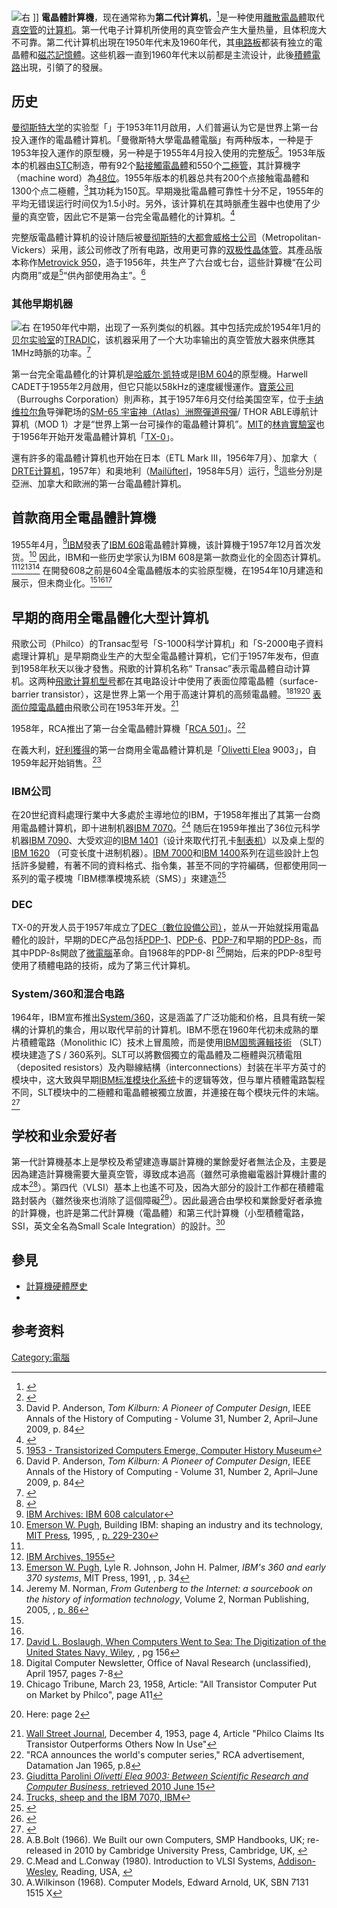 
[[File:IBM_1620_data_processing_machine_on_display,_Seattle_World's_Fair,_1962.jpg|右]] ]]
'''電晶體計算機'''，现在通常称为'''第二代计算机'''，<ref>{{Cite book|last=Morleey|first=Deborah|title=Computers and Technology in a Changing Society|date=2004|publisher=Thomson/Course Technology|isbn=9780619267674|page=6|url=https://books.google.com/books?id=qrIHJPj88gAC|accessdate=Dec 29, 2017}}</ref>是一种使用[[晶体管|離散電晶體]]取代[[真空管|真空管]]的[[电子计算机|计算机]]。第一代电子计算机所使用的真空管会产生大量热量，且体积庞大不可靠。第二代计算机出現在1950年代末及1960年代，其[[印刷电路板|电路板]]都装有独立的電晶體和[[磁芯記憶體|磁芯記憶體]]。这些机器一直到1960年代末以前都是主流设计，此後[[積體電路|積體電路]]出現，引領了{{le|第三代計算機|History of computing hardware (1960s–present)}}的發展。

== 历史 ==
[[曼彻斯特大学|曼彻斯特大学]]的实验型「{{le|曼徹斯特大學電晶體電腦|Manchester_computers#Transistor_Computer}}」于1953年11月啟用，人们普遍认为它是世界上第一台投入運作的電晶體计算机。「曼徹斯特大學電晶體電腦」有两种版本，一种是于1953年投入運作的原型機，另一种是于1955年4月投入使用的完整版<ref>{{citation|url=http://curation.cs.manchester.ac.uk/computer50/www.computer50.org/kgill/transistor/trans.html|publisher=Virtual Museum of Manchester Computing|title=The Transistor Computer|access-date=2018-03-23|archive-date=2015-09-30|archive-url=https://web.archive.org/web/20150930182127/http://curation.cs.manchester.ac.uk/computer50/www.computer50.org/kgill/transistor/trans.html|dead-url=no}}</ref>。1953年版本的机器由[[標準電話電纜公司|STC]]制造，帶有92个[[點接觸電晶體|點接觸電晶體]]和550个[[二極管|二極管]]，其計算機字（machine word）為[[48位|48位]]。1955年版本的机器总共有200个点接触電晶體和1300个点二極體，<ref name="ieee">David P. Anderson, ''Tom Kilburn: A Pioneer of Computer Design'', IEEE Annals of the History of Computing - Volume 31, Number 2, April–June 2009, p. 84</ref>其功耗为150瓦。早期幾批電晶體可靠性十分不足，1955年的平均无错误运行时间仅为1.5小时。另外，该计算机在其時脈產生器中也使用了少量的真空管，因此它不是第一台完全電晶體化的计算机。<ref>{{Cite journal|title=Some early transistor applications in the UK.|url=https://ieeexplore.ieee.org/document/689507|last=Cooke-Yarborough|first=E.H.|date=June 1998|journal=Engineering Science & Education Journal|publisher=IEE|accessdate=2009-06-07|issue=3|doi=10.1049/esej:19980301|location=London, UK|volume=7|pages=100–106|issn=0963-7346}}
</ref> 

完整版電晶體计算机的设计随后被[[曼彻斯特|曼彻斯特]]的[[都城-維克斯|大都會威格士公司]]（Metropolitan-Vickers）采用，該公司修改了所有电路，改用更可靠的[[双极性晶体管|双极性晶体管]]。其產品版本称作[[Metrovick_950|Metrovick 950]]，造于1956年，共生产了六台或七台，這些計算機“在公司内商用”或是<ref name="ch">[http://www.computerhistory.org/semiconductor/timeline/1953-transistorized-computers-emerge.html 1953 - Transistorized Computers Emerge, Computer History Museum]</ref>“供內部使用為主”。<ref name="ieee">David P. Anderson, ''Tom Kilburn: A Pioneer of Computer Design'', IEEE Annals of the History of Computing - Volume 31, Number 2, April–June 2009, p. 84</ref> 

=== 其他早期机器 ===
[[File:TRADIC_computer.jpg|右]]
在1950年代中期，出现了一系列类似的机器。其中包括完成於1954年1月的[[贝尔实验室|贝尔实验室]]的[[TRADIC|TRADIC]]，该机器采用了一个大功率输出的真空管放大器來供應其1MHz時脈的功率。<ref>{{Cite journal|title=Early Digital Computers at Bell Telephone Laboratories|url=http://pdfs.semanticscholar.org/2d53/52737c37f3e24ceb0c2ad954f48baba6a1f9.pdf|last=Irvine|first=M. M.|date=2001|journal=IEEE Annals of the History of Computing|publisher=IEEE|issue=3|doi=10.1109/85.948904|location=London, UK|volume=23|pages=22–42}}
</ref> 

第一台完全電晶體化的计算机是[[哈威尔·凯特|哈威尔·凯特]]或是[[IBM_604|IBM 604]]的原型機。Harwell CADET于1955年2月啟用，但它只能以58kHz的速度緩慢運作{{Citation needed|date=May 2010}}。[[巴勒斯|寶萊公司]]（Burroughs Corporation）則声称，其于1957年6月交付给美国空军，位于[[卡纳维拉尔角|卡纳维拉尔角]]导弹靶场的[[SM-65擎天神飛彈|SM-65 宇宙神（Atlas）]][[洲際彈道飛彈|洲際彈道飛彈]]/ THOR ABLE導航计算机（MOD 1）才是“世界上第一台可操作的電晶體计算机”{{Citation needed|date=May 2010}}。[[麻省理工学院|MIT]]的[[林肯實驗室|林肯實驗室]]也于1956年开始开发電晶體计算机「[[TX-0|TX-0]]」。

還有許多的電晶體计算机也开始在日本（ETL Mark III，1956年7月）、加拿大（ [[DRTE计算机|DRTE计算机]]，1957年）和奥地利（[[Mailüfterl|Mailüfterl]]，1958年5月）运行，<ref>{{Cite journal|title=The state of digital computer technology in Europe|last=Blackman|first=Nelson M.|date=June 1961|journal=[[Communications_of_the_ACM|Communications of the ACM]]|publisher=ACM|issue=6|doi=10.1145/366573.366596|volume=4|pages=256–265}}
</ref>這些分別是亞洲、加拿大和歐洲的第一台電晶體計算机。

== 首款商用全電晶體計算機 ==
1955年4月，<ref name="ibm6082">[http://www-03.ibm.com/ibm/history/exhibits/vintage/vintage_4506VV2214.html IBM Archives: IBM 608 calculator]</ref>[[IBM|IBM]]發表了[[IBM_608|IBM 608]]電晶體計算機，该計算機于1957年12月首次发货。<ref name="pugh22">[[Emerson_W._Pugh|Emerson W. Pugh]], Building IBM: shaping an industry and its technology, [[MIT_Press|MIT Press]], 1995, {{ISBN|0-262-16147-8}}, [https://books.google.com/books?id=Bc8BGhSOawgC&dq=Emerson+Pugh&printsec=frontcover&source=bl&ots=cdM7YT9Cow&sig=_Mu85Y6JmKfe15ebpVYc24ZfX5s&hl=en&ei=z9zBSuGMO9CD4Qa-q8mLCA&sa=X&oi=book_result&ct=result&resnum=10#v=onepage&q=608&f=false p. 229-230]</ref> 因此，IBM和一些历史学家认为IBM 608是第一款商业化的全固态计算机。<ref name="ibm6082" /><ref>[http://www-03.ibm.com/ibm/history/history/year_1955.html IBM Archives, 1955]</ref><ref name="pugh342">[[Emerson_W._Pugh|Emerson W. Pugh]], Lyle R. Johnson, John H. Palmer, ''IBM's 360 and early 370 systems'', MIT Press, 1991, {{ISBN|0-262-16123-0}}, p. 34</ref><ref>Jeremy M. Norman, ''From Gutenberg to the Internet: a sourcebook on the history of information technology'', Volume 2, Norman Publishing, 2005, {{ISBN|0-930405-87-0}}, [https://books.google.com/books?id=emmitTbOoFgC&pg=PA86&dq=%22IBM+608%22&as_brr=3&cd=2#v=onepage&q=%22IBM%20608%22&f=false p. 86]</ref> 在開發608之前是604全電晶體版本的实验原型機，在1954年10月建造和展示，但未商业化。<ref name="pugh22" /><ref name="pugh342" /><ref>[https://books.google.com/books?id=Mi8MhzheOokC&pg=PA156&lpg=PA156&dq=IBM+604+demonstrated&source=bl&ots=hzmbTfEuN7&sig=ArtHynMbHQpydGMEOjxYEH9V2Ds&hl=en&ei=xdPBSrfpIdKz4QaIooSLCA&sa=X&oi=book_result&ct=result&resnum=9#v=onepage&q=IBM%20604%20demonstrated&f=false David L. Boslaugh, When Computers Went to Sea: The Digitization of the United States Navy, Wiley], {{ISBN|0-471-47220-4}}, pg 156 </ref> 

== 早期的商用全電晶體化大型计算机 ==
飛歌公司（Philco）的Transac型号「S-1000科学计算机」和「S-2000电子資料處理计算机」是早期商业生产的大型全電晶體计算机，它们于1957年发布，但直到1958年秋天以後才發售。飛歌的计算机名称“ Transac”表示電晶體自动计算机。这两种[[飞歌电脑|飛歌计算机型号]]都在其电路设计中使用了表面位障電晶體（surface-barrier transistor），这是世界上第一个用于高速计算机的高频電晶體。<ref>Digital Computer Newsletter, Office of Naval Research (unclassified), April 1957, pages 7-8</ref><ref>Chicago Tribune, March 23, 1958, Article: "All Transistor Computer Put on Market by Philco", page A11</ref><ref>{{Cite report|url=https://docs.lib.purdue.edu/cgi/viewcontent.cgi?article=1890&context=cstech|title=PHILCO: Some Recollections of the PHILCO TRANSAC S-2000|last=Saul Rosen|date=Jun 1991|pages=|author-link=Saul Rosen|access-date=2020-08-13|archive-date=2016-03-04|archive-url=https://web.archive.org/web/20160304124554/http://docs.lib.purdue.edu/cgi/viewcontent.cgi?article=1890&context=cstech|dead-url=no}} Here: page 2</ref> [[表面势垒晶体管|表面位障電晶體]]由飛歌公司在1953年开发。<ref>[[Wall_Street_Journal|Wall Street Journal]], December 4, 1953, page 4, Article "Philco Claims Its Transistor Outperforms Others Now In Use"</ref> 

1958年，RCA推出了第一台全電晶體計算機「[[RCA_501|RCA 501]]」。<ref>"RCA announces the world's computer series," RCA advertisement, Datamation Jan 1965, p.8</ref> 

在義大利，[[好利獲得|好利獲得]]的第一台商用全電晶體计算机是「[[奥利维蒂·埃利亚（Olivetti_Elea）|Olivetti Elea]] 9003」，自1959年起开始销售。<ref>[https://books.google.com/books?id=60Cx2T5IiuYC&pg=PA37&dq=Olivetti+ELEA+9003&hl=en&ei=kL8XTO7PGsX7lweWyunmCw&sa=X&oi=book_result&ct=result&resnum=1&ved=0CCwQ6AEwAA#v=onepage&q=Olivetti%20ELEA%209003&f=false Giuditta Parolini ''Olivetti Elea 9003: Between Scientific Research and Computer Business'', retrieved 2010 June 15]</ref> 

=== IBM公司 ===
在20世纪資料處理行業中大多處於主導地位的IBM，于1958年推出了其第一台商用電晶體计算机，即十进制机器[[IBM_7070|IBM 7070]]。<ref>[http://www-03.ibm.com/ibm/history/exhibits/vintage/vintage_4506VV2070.html Trucks, sheep and the IBM 7070, IBM]</ref> 随后在1959年推出了36位元科学机器[[IBM_7090|IBM 7090]]、大受欢迎的[[IBM_1401|IBM 1401]]（设计來取代打孔卡[[製表機|制表机]]）以及桌上型的[[IBM_1620|IBM 1620]] （可变长度十进制机器）。[[IBM_700/7000系列计算机|IBM 7000]]和[[IBM_1400系列|IBM 1400]]系列在這些設計上包括許多變體，有著不同的資料格式、指令集，甚至不同的字符編碼，但都使用同一系列的電子模塊「IBM標準模塊系統（SMS）」來建造<ref name="boyer">{{Cite web|title=The 360 Revolution|url=http://www.computer-museum.ru/books/archiv/ibm36040.pdf|accessdate=27 May 2018|author=Boyer|date=April 2004|first=Chuck|publisher=IBM}}</ref> 

=== DEC ===
TX-0的开发人员于1957年成立了[[迪吉多|DEC（數位設備公司）]]，並从一开始就採用電晶體化的設計，早期的DEC产品包括[[PDP-1|PDP-1]]、[[PDP-6|PDP-6]]、[[PDP-7|PDP-7]]和早期的[[PDP-8|PDP-8s]]，而其中PDP-8s開啟了[[小型计算机|微電腦]]革命。自1968年的PDP-8I <ref>{{Cite web|title=PDP-8/I IC logic module|url=http://www.computerhistory.org/revolution/minicomputers/11/331/1906|accessdate={{Today}}|publisher=[[Computer_History_Museum|Computer History Museum]]}}</ref>開始，后来的PDP-8型号使用了積體电路的技術，成为了第三代计算机。

=== System/360和混合电路 ===
1964年，IBM宣布推出[[IBM_System/360|System/360]]，这是涵盖了广泛功能和价格，且具有统一架構的计算机的集合，用以取代早前的计算机。IBM不愿在1960年代初未成熟的單片積體電路（Monolithic IC）技术上冒風險，而是使用[[IBM_Solid_Logic技术|IBM固態邏輯技術]] （SLT）模块建造了S / 360系列。SLT可以將數個獨立的電晶體及二極體與沉積電阻（deposited resistors）及內聯線結構（interconnections）封装在半平方英寸的模块中，这大致與早期[[IBM标准模块化系统|IBM标准模块化系统]]卡的逻辑等效，但与單片積體電路製程不同，SLT模块中的二極體和電晶體被獨立放置，并連接在每个模块元件的末端。<ref name="boyer">{{Cite web|title=The 360 Revolution|url=http://www.computer-museum.ru/books/archiv/ibm36040.pdf|accessdate=27 May 2018|author=Boyer|date=April 2004|first=Chuck|publisher=IBM}}</ref> 

== 学校和业余爱好者 ==
第一代計算機基本上是學校及希望建造專屬計算機的業餘愛好者無法企及，主要是因為建造計算機需要大量真空管，導致成本過高（雖然可承擔繼電器計算機計畫的成本<ref>A.B.Bolt (1966). We Built our own Computers, SMP Handbooks, UK; re-released in 2010 by Cambridge University Press, Cambridge, UK, {{ISBN|978-0-521-09378-1}}</ref>）。第四代（VLSI）基本上也遙不可及，因為大部分的設計工作都在積體電路封裝內（雖然後來也消除了這個障礙<ref>C.Mead and L.Conway (1980). Introduction to VLSI Systems, [[Addison-Wesley|Addison-Wesley]], Reading, USA, {{ISBN|0-201-04358-0}}</ref>）。因此最適合由學校和業餘愛好者承擔的計算機，也許是第二代計算機（電晶體）和第三代計算機（小型積體電路，SSI，英文全名為Small Scale Integration）的設計。<ref>A.Wilkinson (1968). Computer Models, Edward Arnold, UK, SBN 7131 1515 X</ref> 

== 參見 ==

* [[計算機硬體歷史|計算機硬體歷史]] 
* {{le|電晶體電腦列表|List of transistorized computers}}

== 参考资料 ==
{{Reflist}}

[[Category:電腦|Category:電腦]]